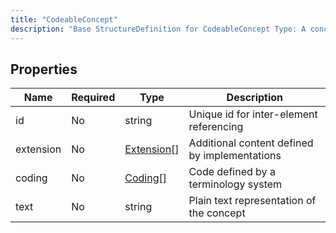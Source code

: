 ```yaml
---
title: "CodeableConcept"
description: "Base StructureDefinition for CodeableConcept Type: A concept that may be defined by a formal reference to a terminology or ontology or may be provided by text."
---
```


## Properties

| Name      | Required | Type                                                  | Description                                   |
| --------- | -------- | ----------------------------------------------------- | --------------------------------------------- |
| id        | No       | string                                                | Unique id for inter-element referencing       |
| extension | No       | [Extension](/medical-api/fhir/data-types/extension)[] | Additional content defined by implementations |
| coding    | No       | [Coding](/medical-api/fhir/data-types/coding)[]       | Code defined by a terminology system          |
| text      | No       | string                                                | Plain text representation of the concept      |
